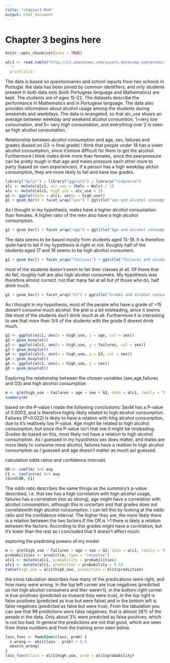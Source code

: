 ```yaml
---
title: "chapter3.Rmd"
output: html_document
---
```

# Chapter 3 begins here  {#anchor} 
```r
knitr::opts_chunk$set(echo = TRUE)

alc1 <- read.table("http://s3.amazonaws.com/assets.datacamp.com/production/course_2218/datasets/alc.txt", sep = ",", header = TRUE)
```r
  print(alc1)
```
The data is based on questionnaries and school reports from two schools in Portugal. the data has been joined by common identifiers, and only students present in both data sets (both Portugese language and Mathematics) are kept. The students are of ages 15-22. The datasets describe the performance in Mathematics and in Portugese language. The data also provides information about alcohol usage among the students during weekends and weekdays. The data is wrangeled, so that alc_use shows an average between weekday and weekend alcohol consumtion. 1=very low consumation, and 5= very high consumation, and everything over 2 is seen as high alcohol consumation. 

Relationship between alcohol consumption and age, sex, failures and grades (based on G3 -> final grade)
I think that people under 18 has a lower alcohol consumption, since it'smore difficult for them to get the alcohol. Furthermore I think males drink more than females, since the peerpressure can be pretty tough in that age and males pressure each other more to party (based on own experiences). If a person has a high weekday alchol consumption, they are more likely to fail and have low grades.

```r
library("dplyr") ; library("ggplot2") ; library("tidyverse")
alc <- mutate(alc1, alc_use = (Dalc + Walc) / 2)
alc <- mutate(alc1, high_use = alc_use > 2)
g1 <- ggplot(data = alc1, aes(x = high_use))
g1 + geom_bar() + facet_wrap("sex") + ggtitle("sex and alcohol consumption")
```
As i thought in my hypothesis, males have a higher alcohol consumption than females. A higher ratio of the men also have a high alcohol consumption.
```r
g1 + geom_bar() + facet_wrap("age") + ggtitle("Age and alcohol consumption")
```
The data seems to be based mostly from students aged 15-18. It is therefore quite hard to tell if my hypothesis is right or not. Roughly half of the students aged 17 and 18 seems to be high alcohol consumers.
```r
g1 + geom_bar() + facet_wrap("failures") + ggtitle("failures and alcohol consumption")
```
most of the students doesn't seem to fail their classes at all. Of those that do fail, roughly half are also high alcohol consumers. My hypothesis was therefore almost correct. not that many fail at all but of those who do, half drink much.
```r
g1 + geom_bar() + facet_wrap("G3") + ggtitle("Grades and alcohol consumption")
```
As i thought in my hypothesis, most of the people who have a grade of >15 doesn't consume much alcohol. the plot is a bit misleading, since it seems like most of the students don't drink much at all. Furthermore it is interesting to see that more than 3/4 of the students with the grade 0 doesnt drink much.
```r
g2 <- ggplot(alc1, aes(x = high_use, y = age, col = sex))
g2 + geom_boxplot()
g3 <- ggplot(alc1, aes(x = high_use, y = failures, col = sex))
g3 + geom_boxplot()
g4 <- ggplot(alc1, aes(x = high_use, y = G3, col = sex))
g4 + geom_boxplot()
g5 <- ggplot(alc1, aes(x = high_use, y = sex))
g5 + geom_boxplot()
```
Exploring the relationship between the chosen variables (sex,age,failures and G3) and high alcohol consumption
```r
m <- glm(high_use ~ failures + age + sex + G3, data = alc1, family = "binomial")
summary(m)
```
based on the P-value I made the following conclusions: SexM has a P-value of 0.0003, and is therefore highly likely related to high alcohol consumption. Failures (P=0.022) is likely to have a relation with hihg alcohol consumption, due to it's realtively low P-value. Age might be related to high alcohol consumption, but since the P-value isn't that low it might be misleading. Grades do based on this, most likely not have a relation to high alcohol consumption. As i guessed in my hypothesis sex does matter, and males are more likely to consume more alcohol, failures have a realtion to high alcohol consumption as I guessed and age doesn't matter as much asI guessed.

calculation odds ratios and confidence intervals
```r
OR <- coef(m) %>% exp
CI <- confint(m) %>% exp
cbind(OR, CI)
```
The odds ratio describes the same things as the summary's p-value described, i.e. that sex has a high correlation with high alcohol usage, failures has a correlation (not as strong), age might have a correlation with alcohol consumption, although this is uncertain and that grades does not correlatewith high alcohol consumption. I can tell this by looking at the odds ratio and the confidence interval. The higher they are, the more likely there is a relation between the two factors.If the OR is >1 there is likely a relation between the factors. According to this grades might have a correlation, but it's lower than the rest so I concluded that it doesn't affect much.

exploring the predicting powers of my model
```r
m <- glm(high_use ~ failures + age + sex + G3, data = alc1, family = "binomial")
probabilities <- predict(m, type = "response") 
alc1 <- mutate(alc1, probability = probabilities)
alc1 <- mutate(alc1, prediction = probability > 0.5)
table(high_use = alc1$high_use, prediction = alc1$prediction)
```
the cross tabulation describes how many of the predications were right, and how many were wrong. In the top left corner are true negatives (predicted as not high alcohol consumers and ther weren't), in the bottom right corner is true positives (predicted as trueand they were true), in the top right is false positives (predicted as true but were false) and in the bottom left is false negatives (predicted as false but were true). From the tabulation you can see that 98 predictions were false negatives, that is almost 26% of the people in the data. Only about 3% were predicted as false positives, which is not too bad. In general the predictions are not that good, which are seen from these numbers and from the training error seen below. 
```r
loss_func <- function(class, prob) {
  n_wrong <- abs(class - prob) > 0.5
  mean(n_wrong)
}
loss_func(class = alc1$high_use, prob = alc1$probability)
```